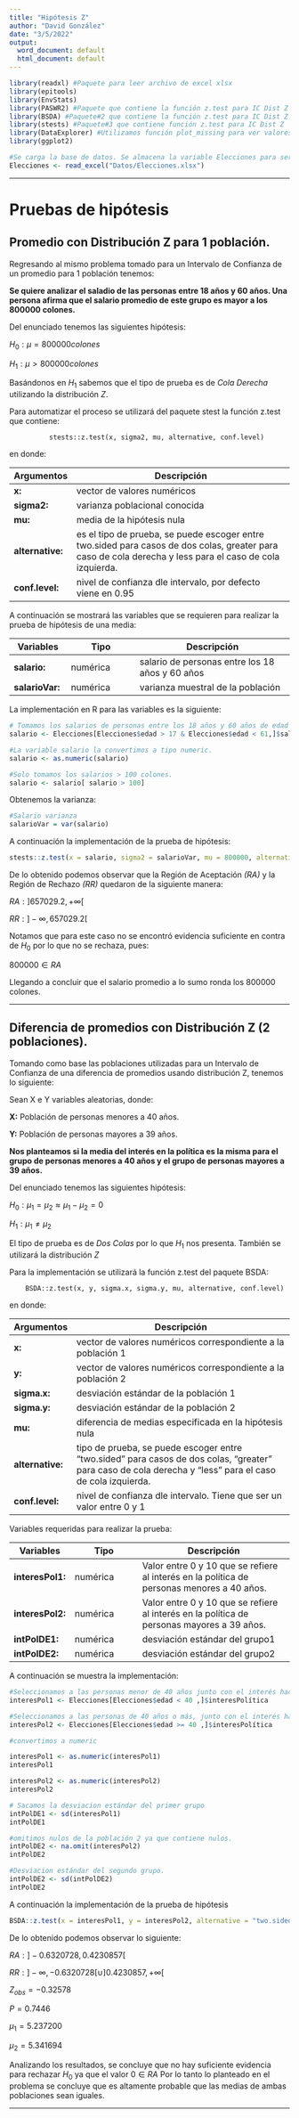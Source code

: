 ```yaml
---
title: "Hipótesis Z"
author: "David González"
date: "3/5/2022"
output:
  word_document: default
  html_document: default
---
```


```r
library(readxl) #Paquete para leer archivo de excel xlsx
library(epitools)
library(EnvStats)
library(PASWR2) #Paquete que contiene la función z.test para IC Dist Z
library(BSDA) #Paquete#2 que contiene la función z.test para IC Dist Z
library(stests) #Paquete#3 que contiene función z.test para IC Dist Z
library(DataExplorer) #Utilizamos función plot_missing para ver valores nulos
library(ggplot2) 
```



```r
#Se carga la base de datos. Se almacena la variable Elecciones para ser manipulada.
Elecciones <- read_excel("Datos/Elecciones.xlsx")
```

***

# Pruebas de hipótesis 

## Promedio con Distribución Z para 1 población.


Regresando al mismo problema tomado para un Intervalo de Confianza de un promedio para 1 población tenemos:


**Se quiere analizar el saladio de las personas entre 18 años y 60 años.
Una persona afirma que el salario promedio de este grupo es mayor a los 800000 colones.**



Del enunciado tenemos las siguientes hipótesis:

  $H_0:  \mu = 800000 colones$
  
  $H_1:  \mu > 800000 colones$

Basándonos en $H_1$ sabemos que el tipo de prueba es de *Cola Derecha* utilizando la distribución $Z$.


Para automatizar el proceso se utilizará del paquete stest la función z.test que contiene:


              stests::z.test(x, sigma2, mu, alternative, conf.level)


en donde:



| Argumentos        | Descripción 
|-------------------|-------------------------------------------------------------------------|
| **x:**            | vector de valores numéricos                                             |
| **sigma2:**       | varianza poblacional conocida                                           |
| **mu:**           | media de la hipótesis nula                                              |
| **alternative:**  | es el tipo de prueba, se puede escoger entre two.sided para casos de dos colas, greater para caso de cola derecha y less para el caso de cola izquierda.               |
| **conf.level:**   | nivel de confianza dle intervalo, por defecto viene en 0.95             |

A continuación se mostrará las variables que se requieren para realizar la prueba de hipótesis de una media:


| Variables         | Tipo                 | Descripción 
|-------------------|----------------------|--------------------------------------------------|
| **salario:**      | numérica             | salario de personas entre los 18 años y 60 años  |
| **salarioVar:**   | numérica             | varianza muestral de la población                | 




La implementación en R para las variables es la siguiente:


```r
# Tomamos los salarios de personas entre los 18 años y 60 años de edad
salario <- Elecciones[Elecciones$edad > 17 & Elecciones$edad < 61,]$salarioMes
```


```r
#La variable salario la convertimos a tipo numeric.
salario <- as.numeric(salario)
```


```r

#Solo tomamos los salarios > 100 colones.
salario <- salario[ salario > 100]
```

Obtenemos la varianza:
```r
#Salario varianza
salarioVar = var(salario)
```




A continuación la implementación de la prueba de hipótesis:
```r
stests::z.test(x = salario, sigma2 = salarioVar, mu = 800000, alternative = "greater", conf.level = 0.95)
```

De lo obtenido podemos observar que la Región de Aceptación *(RA)* y la Región de Rechazo *(RR)* quedaron de la siguiente manera:



$RA: ] 657029.2, +  \infty[$

$RR: ] - \infty, 657029.2[$

Notamos que para este caso no se encontró evidencia suficiente en contra de $H_0$ por lo que no se rechaza, pues:

$800000 \in RA$

Llegando a concluir que el salario promedio a lo sumo ronda los 800000 colones.

***




## Diferencia de promedios con Distribución Z (2 poblaciones).

Tomando como base las poblaciones utilizadas para un Intervalo de Confianza de una diferencia de promedios usando distribución Z, tenemos lo siguiente:



Sean X e Y variables aleatorias, donde:

**X:** Población de personas menores a 40 años.

**Y:** Población de personas mayores a 39 años.


**Nos planteamos si la media del interés en la política es la misma para el grupo de personas menores a 40 años y el grupo de personas mayores a 39 años.**

Del enunciado tenemos las siguientes hipótesis:

  $H_0:  \mu_1 = \mu_2  \approx \mu_1 - \mu_2 = 0$
  
  $H_1:  \mu_1 \neq \mu_2$


El tipo de prueba es de *Dos Colas* por lo que $H_1$ nos presenta. También se utilizará la distribución $Z$

Para la implementación se utilizará la función z.test del paquete BSDA:


        BSDA::z.test(x, y, sigma.x, sigma.y, mu, alternative, conf.level)

en donde:

| Argumentos        | Descripción 
|-------------------|-------------------------------------------------------------------------|
| **x:**             | vector de valores numéricos correspondiente a la población 1            |
| **y:**             | vector de valores numéricos correspondiente a la población 2            |
| **sigma.x:**       | desviación estándar de la población 1                                   |
| **sigma.y:**       | desviación estándar de la población 2                                   |
| **mu:**           | diferencia de medias especificada en la hipótesis nula                  |
| **alternative:**  | tipo de prueba, se puede escoger entre "two.sided" para casos de dos colas, "greater" para caso de cola derecha y "less" para el caso de cola izquierda.           |
| **conf.level:**   | nivel de confianza dle intervalo. Tiene que ser un valor entre 0 y 1    |


Variables requeridas para realizar la prueba:

| Variables         | Tipo                 | Descripción 
|-------------------|----------------------|--------------------------------------------------|
| **interesPol1:**  | numérica             | Valor entre 0 y 10 que se refiere al interés en la política de personas menores a 40 años.                                                       |
| **interesPol2:**  | numérica             | Valor entre 0 y 10 que se refiere al interés en la política de personas mayores a 39 años.                                                       |
| **intPolDE1:**    | numérica             | desviación estándar del grupo1                   |
| **intPolDE2:**    | numérica             | desviación estándar del grupo2                   |

A continuación se muestra la implementación:


```r
#Seleccionamos a las personas menor de 40 años junto con el interés hacia la política que tienen
interesPol1 <- Elecciones[Elecciones$edad < 40 ,]$interesPolítica
```



```r
#Seleccionamos a las personas de 40 años o más, junto con el interés hacia la política que tienen
interesPol2 <- Elecciones[Elecciones$edad >= 40 ,]$interesPolítica
```

```r

#convertimos a numeric

interesPol1 <- as.numeric(interesPol1)
interesPol1
```

```r
interesPol2 <- as.numeric(interesPol2)
interesPol2
```

```r
# Sacamos la desviacion estándar del primer grupo
intPolDE1 <- sd(interesPol1)
intPolDE1
```


```r
#omitimos nulos de la población 2 ya que contiene nulos.
intPolDE2 <- na.omit(interesPol2)
intPolDE2
```


```r
#Desviacion estándar del segundo grupo.
intPolDE2 <- sd(intPolDE2)
intPolDE2
```


A continuación la implementación de la prueba de hipótesis
```r
BSDA::z.test(x = interesPol1, y = interesPol2, alternative = "two.sided" , mu = 0, sigma.x = intPolDE1, sigma.y = intPolDE2 ,conf.level = 0.90)
```

De lo obtenido podemos observar lo siguiente:

$RA: ] -0.6320728, 0.4230857[$

$RR: ] - \infty, -0.6320728[ \cup ]0.4230857, + \infty[$

$Z_{obs} = -0.32578$

$P = 0.7446$

$\mu_1 = 5.237200$

$\mu_2 = 5.341694$

Analizando los resultados, se concluye que no hay suficiente evidencia para rechazar $H_0$ ya que el valor $0 \in RA$ Por lo tanto lo planteado en el problema se concluye que es altamente probable que las medias de ambas poblaciones sean iguales. 

***